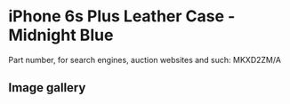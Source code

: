# iPhone 6s Plus Leather Case - Midnight Blue

Part number, for search engines, auction websites and such: MKXD2ZM/A

## Image gallery

<div style={{ width: "768px" }}>
  <GalleryComponent
    images={[
      {
        original: "/everysource/MKXD2",
        thumbnail: "/everypreview/MKXD2",
      },
      {
        original: "/everysource/MKXD2_AV1_GOLD",
        thumbnail: "/everypreview/MKXD2_AV1_GOLD",
      },
      {
        original: "/everysource/MKXD2_AV1_SILVER",
        thumbnail: "/everypreview/MKXD2_AV1_SILVER",
      },
      {
        original: "/everysource/MKXD2_AV1_SPACE_GRAY",
        thumbnail: "/everypreview/MKXD2_AV1_SPACE_GRAY",
      }
    ]}
  />
</div>